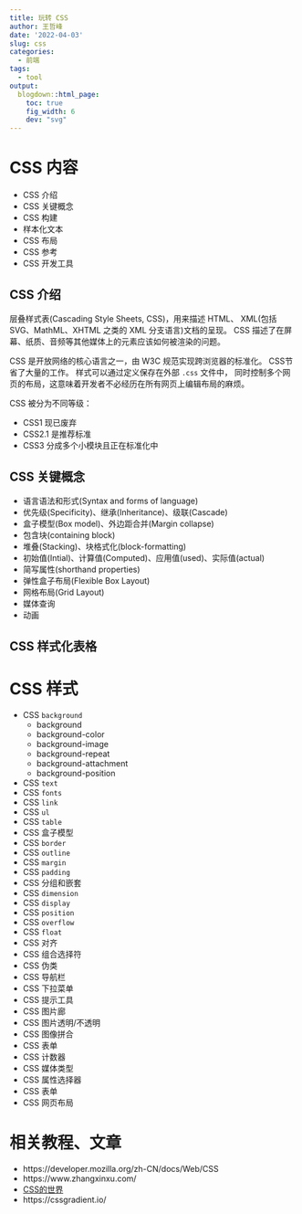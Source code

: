 ```yaml
---
title: 玩转 CSS
author: 王哲峰
date: '2022-04-03'
slug: css
categories:
  - 前端
tags:
  - tool
output:
  blogdown::html_page:
    toc: true
    fig_width: 6
    dev: "svg"
---
```


# CSS 内容

- CSS 介绍
- CSS 关键概念
- CSS 构建
- 样本化文本
- CSS 布局
- CSS 参考
- CSS 开发工具

## CSS 介绍

层叠样式表(Cascading Style Sheets, CSS)，用来描述 HTML、
XML(包括 SVG、MathML、XHTML 之类的 XML 分支语言)文档的呈现。
CSS 描述了在屏幕、纸质、音频等其他媒体上的元素应该如何被渲染的问题。

CSS 是开放网络的核心语言之一，由 W3C 规范实现跨浏览器的标准化。
CSS节省了大量的工作。 样式可以通过定义保存在外部 `.css` 文件中，
同时控制多个网页的布局，这意味着开发者不必经历在所有网页上编辑布局的麻烦。

CSS 被分为不同等级：

* CSS1 现已废弃
* CSS2.1 是推荐标准
* CSS3 分成多个小模块且正在标准化中

## CSS 关键概念

* 语言语法和形式(Syntax and forms of language)
* 优先级(Specificity)、继承(Inheritance)、级联(Cascade)
* 盒子模型(Box model)、外边距合并(Margin collapse)
* 包含块(containing block)
* 堆叠(Stacking)、块格式化(block-formatting)
* 初始值(Intial)、计算值(Computed)、应用值(used)、实际值(actual)
* 简写属性(shorthand properties)
* 弹性盒子布局(Flexible Box Layout)
* 网格布局(Grid Layout)
* 媒体查询
* 动画



## CSS 样式化表格



# CSS 样式

*  CSS ``background``
     -  background
     -  background-color
     -  background-image
     -  background-repeat
     -  background-attachment
     -  background-position
*  CSS ``text``
*  CSS ``fonts``
*  CSS ``link``
*  CSS ``ul``
*  CSS ``table``
*  CSS 盒子模型
*  CSS ``border``
*  CSS ``outline``
*  CSS ``margin``
*  CSS ``padding``
*  CSS 分组和嵌套
*  CSS ``dimension``
*  CSS ``display``
*  CSS ``position``
*  CSS ``overflow``
*  CSS ``float``
*  CSS 对齐
*  CSS 组合选择符
*  CSS 伪类
*  CSS 导航栏
*  CSS 下拉菜单
*  CSS 提示工具
*  CSS 图片廊
*  CSS 图片透明/不透明
*  CSS 图像拼合
*  CSS 表单
*  CSS 计数器
*  CSS 媒体类型
*  CSS 属性选择器
*  CSS 表单
*  CSS 网页布局


# 相关教程、文章

- https://developer.mozilla.org/zh-CN/docs/Web/CSS
- https://www.zhangxinxu.com/
- [CSS的世界](https://www.cssworld.cn/)
- https://cssgradient.io/

